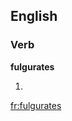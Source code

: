 
==English==

===Verb===
'''fulgurates'''

# {{third-person singular of|[[fulgurate]]}}

[[fr:fulgurates]]